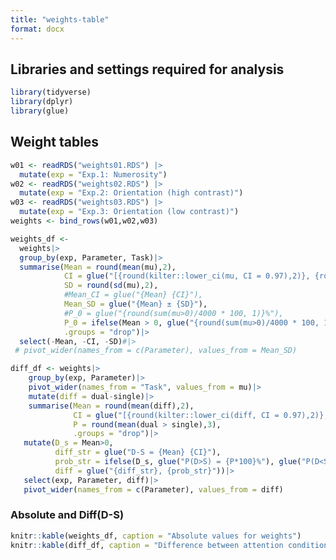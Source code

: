 ```yaml
---
title: "weights-table"
format: docx
---
```

## Libraries and settings required for analysis
```r
library(tidyverse)
library(dplyr)
library(glue)
```

## Weight tables
```r
w01 <- readRDS("weights01.RDS") |>
  mutate(exp = "Exp.1: Numerosity")
w02 <- readRDS("weights02.RDS") |>
  mutate(exp = "Exp.2: Orientation (high contrast)")
w03 <- readRDS("weights03.RDS") |>
  mutate(exp = "Exp.3: Orientation (low contrast)")
weights <- bind_rows(w01,w02,w03)

weights_df <-
  weights|>
  group_by(exp, Parameter, Task)|>
  summarise(Mean = round(mean(mu),2),
            CI = glue("[{round(kilter::lower_ci(mu, CI = 0.97),2)}, {round(kilter::upper_ci(mu, CI = 0.97),2)}]"),
            SD = round(sd(mu),2),
            #Mean_CI = glue("{Mean} {CI}"),
            Mean_SD = glue("{Mean} ± {SD}"),
            #P_0 = glue("{round(sum(mu>0)/4000 * 100, 1)}%"),
            P_0 = ifelse(Mean > 0, glue("{round(sum(mu>0)/4000 * 100, 1)}%"), glue("{100-round(sum(mu>0)/4000 * 100, 1)}%")),
            .groups = "drop")|>
  select(-Mean, -CI, -SD)#|>
 # pivot_wider(names_from = c(Parameter), values_from = Mean_SD)

diff_df <- weights|>
    group_by(exp, Parameter)|>
    pivot_wider(names_from = "Task", values_from = mu)|>
    mutate(diff = dual-single)|>
    summarise(Mean = round(mean(diff),2),
              CI = glue("[{round(kilter::lower_ci(diff, CI = 0.97),2)}, {round(kilter::upper_ci(diff, CI = 0.97),2)}]"),
              P = round(mean(dual > single),3),
              .groups = "drop")|>
   mutate(D_s = Mean>0,
          diff_str = glue("D-S = {Mean} {CI}"),
          prob_str = ifelse(D_s, glue("P(D>S) = {P*100}%"), glue("P(D<S) = {100 - P * 100}%")),
          diff = glue("{diff_str}, {prob_str}"))|>
   select(exp, Parameter, diff)|>
   pivot_wider(names_from = c(Parameter), values_from = diff)
```

### Absolute and Diff(D-S)
```r
knitr::kable(weights_df, caption = "Absolute values for weights")
knitr::kable(diff_df, caption = "Difference between attention conditions for weights")
```